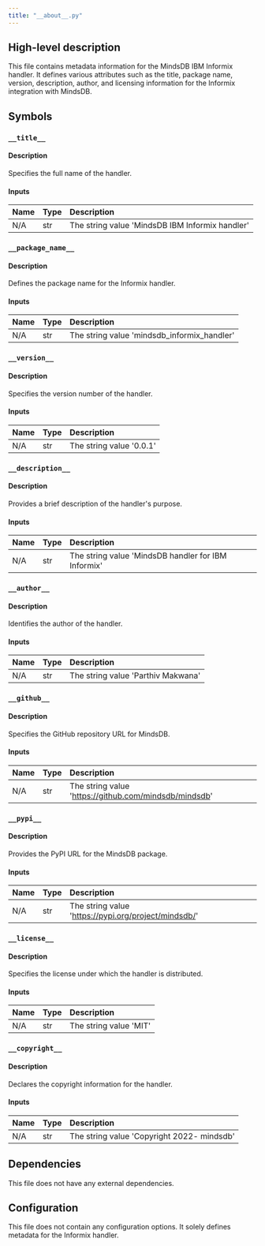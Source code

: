 ```yaml
---
title: "__about__.py"
---
```


## High-level description
This file contains metadata information for the MindsDB IBM Informix handler. It defines various attributes such as the title, package name, version, description, author, and licensing information for the Informix integration with MindsDB.

## Symbols

### `__title__`
#### Description
Specifies the full name of the handler.

#### Inputs
| Name | Type | Description |
|:-----|:-----|:------------|
| N/A | str | The string value 'MindsDB IBM Informix handler' |

### `__package_name__`
#### Description
Defines the package name for the Informix handler.

#### Inputs
| Name | Type | Description |
|:-----|:-----|:------------|
| N/A | str | The string value 'mindsdb_informix_handler' |

### `__version__`
#### Description
Specifies the version number of the handler.

#### Inputs
| Name | Type | Description |
|:-----|:-----|:------------|
| N/A | str | The string value '0.0.1' |

### `__description__`
#### Description
Provides a brief description of the handler's purpose.

#### Inputs
| Name | Type | Description |
|:-----|:-----|:------------|
| N/A | str | The string value 'MindsDB handler for IBM Informix' |

### `__author__`
#### Description
Identifies the author of the handler.

#### Inputs
| Name | Type | Description |
|:-----|:-----|:------------|
| N/A | str | The string value 'Parthiv Makwana' |

### `__github__`
#### Description
Specifies the GitHub repository URL for MindsDB.

#### Inputs
| Name | Type | Description |
|:-----|:-----|:------------|
| N/A | str | The string value 'https://github.com/mindsdb/mindsdb' |

### `__pypi__`
#### Description
Provides the PyPI URL for the MindsDB package.

#### Inputs
| Name | Type | Description |
|:-----|:-----|:------------|
| N/A | str | The string value 'https://pypi.org/project/mindsdb/' |

### `__license__`
#### Description
Specifies the license under which the handler is distributed.

#### Inputs
| Name | Type | Description |
|:-----|:-----|:------------|
| N/A | str | The string value 'MIT' |

### `__copyright__`
#### Description
Declares the copyright information for the handler.

#### Inputs
| Name | Type | Description |
|:-----|:-----|:------------|
| N/A | str | The string value 'Copyright 2022- mindsdb' |

## Dependencies
This file does not have any external dependencies.

## Configuration
This file does not contain any configuration options. It solely defines metadata for the Informix handler.